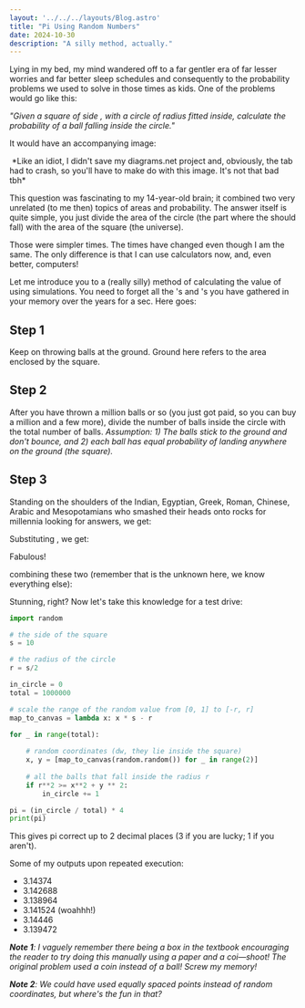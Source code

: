 ```yaml
---
layout: '../../../layouts/Blog.astro'
title: "Pi Using Random Numbers"
date: 2024-10-30
description: "A silly method, actually."
---
```


Lying in my bed, my mind wandered off to a far gentler era of far lesser worries and far better sleep schedules and consequently to the probability problems we used to solve in those times as kids. One of the problems would go like this:

*"Given a square of side <Katex formula="S" />, with a circle of radius <Katex formula="R = S/2" /> fitted inside, calculate the probability of a ball falling inside the circle."*

It would have an accompanying image:

<Image src={Img1} alt=""/>
<caption>*Like an idiot, I didn't save my diagrams.net project and, obviously, the tab had to crash, so you'll have to make do with this image. It's not that bad tbh*</caption>

This question was fascinating to my 14-year-old brain; it combined two very unrelated (to me then) topics of areas and probability. The answer itself is quite simple, you just divide the area of the circle (the part where the should fall) with the area of the square (the universe).

Those were simpler times. The times have changed even though I am the same. The only difference is that I can use calculators now, and, even better, computers!

Let me introduce you to a (really silly) method of calculating the value of <Katex formula="\pi" /> using simulations. You need to forget all the <Katex formula="3.14" />'s and <Katex formula="\frac{22}{7}" />'s you have gathered in your memory over the years for a sec. Here goes:

## Step 1
Keep on throwing balls at the ground. Ground here refers to the area enclosed by the square.

## Step 2
After you have thrown a million balls or so (you just got paid, so you can buy a million and a few more), divide the number of balls inside the circle with the total number of balls. *Assumption: 1) The balls stick to the ground and don't bounce, and 2) each ball has equal probability of landing anywhere on the ground (the square).*

<Katex formula="\text{Probability} = \frac{\text{the number of balls inside the circle}}{\text{the total number of balls}}" />

## Step 3
Standing on the shoulders of the Indian, Egyptian, Greek, Roman, Chinese, Arabic and Mesopotamians who smashed their heads onto rocks for millennia looking for answers, we get: <Katex formula="\text{Probability} = \frac{\pi \cdot r^2}{s^2}" />

Substituting <Katex formula="s = 2 \cdot r" />, we get: <Katex formula="\text{Probability} = \frac{\pi \cdot r^2}{4 \cdot r^2} = \frac{\pi}{4}" />

Fabulous!

combining these two (remember that <Katex formula="\pi" /> is the unknown here, we know everything else):
<Katex formula="\pi = \frac{\text{number of balls inside the circle}}{\text{total number of balls}} \cdot 4" />

Stunning, right? Now let's take this knowledge for a test drive:
``` python
import random

# the side of the square
s = 10

# the radius of the circle
r = s/2

in_circle = 0
total = 1000000

# scale the range of the random value from [0, 1] to [-r, r]
map_to_canvas = lambda x: x * s - r

for _ in range(total):
    
    # random coordinates (dw, they lie inside the square)
    x, y = [map_to_canvas(random.random()) for _ in range(2)]
    
    # all the balls that fall inside the radius r
    if r**2 >= x**2 + y ** 2:
        in_circle += 1

pi = (in_circle / total) * 4
print(pi)
```

This gives pi correct up to 2 decimal places (3 if you are lucky; 1 if you aren't).

Some of my outputs upon repeated execution:
- 3.14374
- 3.142688
- 3.138964
- 3.141524 (woahhh!)
- 3.14446
- 3.139472



***Note 1**: I vaguely remember there being a box in the textbook encouraging the reader to try doing this manually using a paper and a coi—shoot! The original problem used a coin instead of a ball! Screw my memory!*

***Note 2**: We could have used equally spaced points instead of random coordinates, but where's the fun in that?*
